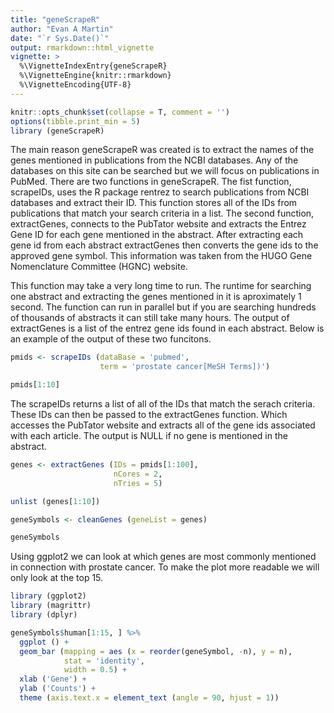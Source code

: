 ```yaml
---
title: "geneScrapeR"
author: "Evan A Martin"
date: "`r Sys.Date()`"
output: rmarkdown::html_vignette
vignette: >
  %\VignetteIndexEntry{geneScrapeR}
  %\VignetteEngine{knitr::rmarkdown}
  %\VignetteEncoding{UTF-8}
---
```


```r
knitr::opts_chunk$set(collapse = T, comment = '')
options(tibble.print_min = 5)
library (geneScrapeR)
```

The main reason geneScrapeR was created is to extract the names of the genes mentioned in publications from the NCBI databases. Any of the databases on this site can be searched but we will focus on publications in PubMed. There are two functions in geneScrapeR. The fist function, scrapeIDs, uses the R package rentrez to search publications from NCBI databases and extract their ID. This function stores all of the IDs from publications that match your search criteria in a list. The second function, extractGenes, connects to the PubTator website and extracts the Entrez Gene ID for each gene mentioned in the abstract. After extracting each gene id from each abstract extractGenes then converts the gene ids to the approved gene symbol. This information was taken from the HUGO Gene Nomenclature Committee (HGNC) website.

This function may take a very long time to run. The runtime for searching one abstract and extracting the genes mentioned in it is aproximately 1 second. The function can run in parallel but if you are searching hundreds of thousands of abstracts it can still take many hours. The output of extractGenes is a list of the entrez gene ids found in each abstract. Below is an example of the output of these two funcitons.


```r
pmids <- scrapeIDs (dataBase = 'pubmed',
                    term = 'prostate cancer[MeSH Terms])')

pmids[1:10]
```

The scrapeIDs returns a list of all of the IDs that match the serach criteria. These IDs can then be passed to the extractGenes function. Which accesses the PubTator website and extracts all of the gene ids associated with each article. The output is NULL if no gene is mentioned in the abstract.

```r
genes <- extractGenes (IDs = pmids[1:100],
                       nCores = 2,
                       nTries = 5)

unlist (genes[1:10])

geneSymbols <- cleanGenes (geneList = genes)

geneSymbols
```

Using ggplot2 we can look at which genes are most commonly mentioned in connection with prostate cancer. To make the plot more readable we will only look at the top 15.

```r
library (ggplot2)
library (magrittr)
library (dplyr)

geneSymbols$human[1:15, ] %>%
  ggplot () +
  geom_bar (mapping = aes (x = reorder(geneSymbol, -n), y = n),
            stat = 'identity',
            width = 0.5) +
  xlab ('Gene') +
  ylab ('Counts') +
  theme (axis.text.x = element_text (angle = 90, hjust = 1))
```
